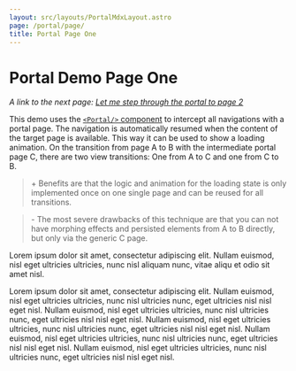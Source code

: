 ```yaml
---
layout: src/layouts/PortalMdxLayout.astro
page: /portal/page/
title: Portal Page One
---
```


<h1 style="view-transition-name:heading">Portal Demo Page One</h1>

<div style="view-transition-name:content">

*A link to the next page: [Let me step through the portal to page 2](/portal/two/)*

This demo uses the <a href="/library/Portal/" data-astro-reload>`<Portal/>` component</a>  to intercept all navigations with a portal page. The navigation is automatically resumed when the content of the target page is available. This way it can be used to show a loading animation. On the transition from page A to B with the intermediate portal page C, there are two view transitions: One from A to C and one from C to B.

> \+ Benefits are that the logic and animation for the loading state is only implemented once on one single page and can be reused for all transitions.

> \- The most severe drawbacks of this technique are that you can not have morphing effects and persisted elements from A to B directly, but only via the generic C page. 


Lorem ipsum dolor sit amet, consectetur adipiscing elit. Nullam euismod, nisl eget ultricies ultricies, nunc nisl aliquam nunc, vitae aliqu et odio sit amet nisl. 

Lorem ipsum dolor sit amet, consectetur adipiscing elit. Nullam euismod, nisl eget ultricies ultricies, nunc nisl ultricies nunc, eget ultricies nisl nisl eget nisl. Nullam euismod, nisl eget ultricies ultricies, nunc nisl ultricies nunc, eget ultricies nisl nisl eget nisl. Nullam euismod, nisl eget ultricies ultricies, nunc nisl ultricies nunc, eget ultricies nisl nisl eget nisl. Nullam euismod, nisl eget ultricies ultricies, nunc nisl ultricies nunc, eget ultricies nisl nisl eget nisl. Nullam euismod, nisl eget ultricies ultricies, nunc nisl ultricies nunc, eget ultricies nisl nisl eget nisl.

</div>
